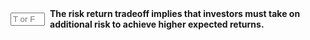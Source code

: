 
::: {.question-block}

<form onsubmit="event.preventDefault(); checkAnswerBox('module3_tf_q36','T')" style="display: flex; align-items: center; gap: 8px;">
<input type="text" id="module3_tf_q36" name="module3_tf_q36" maxlength="1" placeholder="T or F" style="width: 55px;" data-correct-answer="T" /> 
<label for="module3_tf_q36"><strong>The risk return tradeoff implies that investors must take on additional risk to achieve higher expected returns.</strong></label>
</form>

<div id="feedback-module3_tf_q36" class="feedback" data-status="" style="display:none;">
The sentence is TRUE. Generally, higher expected returns are associated with greater uncertainty.
</div>
:::
